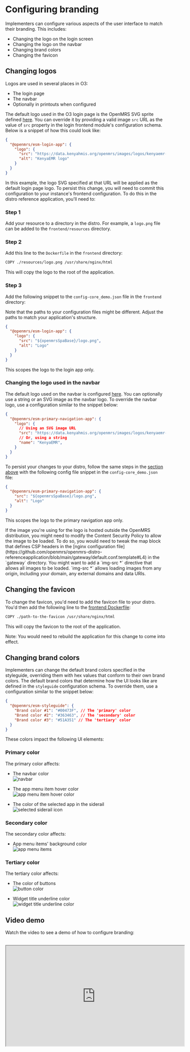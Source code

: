 
# Configuring branding

Implementers can configure various aspects of the user interface to match their branding. This includes: 

- Changing the logo on the login screen
- Changing the logo on the navbar
- Changing brand colors
- Changing the favicon

## Changing logos

Logos are used in several places in O3:

- The login page
- The navbar
- Optionally in printouts when configured

The default logo used in the O3 login page is the OpenMRS SVG sprite defined [here](https://github.com/openmrs/openmrs-esm-core/blob/main/packages/apps/esm-login-app/src/login/login.component.tsx#L160). You can override it by providing a valid image `src` URL as the value of `src` property in the login frontend module's configuration schema. Below is a snippet of how this could look like:

```json
{
  "@openmrs/esm-login-app": {
    "logo": {
      "src": "https://data.kenyahmis.org/openmrs/images/logos/kenyaemr-logo.svg",
      "alt": "KenyaEMR logo"
    }
  }
}
```

In this example, the logo SVG specified at that URL will be applied as the default login page logo. To persist this change, you will need to commit this configuration to your instance's frontend configuration. To do this in the distro reference application, you'll need to:

<Steps>

### Step 1

Add your resource to a directory in the distro. For example, a `logo.png` file can be added to the `frontend/resources` directory.

### Step 2

Add this line to the `Dockerfile` in the `frontend` directory:

```sh
COPY ./resources/logo.png /usr/share/nginx/html
```

This will copy the logo to the root of the application.

### Step 3

Add the following snippet to the `config-core_demo.json` file in the `frontend` directory:

  <Callout emoji="ℹ️" type="info">
    Note that the paths to your configuration files might be different. Adjust the paths to match your application's structure.
  </Callout>

  ```json
  {
    "@openmrs/esm-login-app": {
      "logo": {
        "src": "${openmrsSpaBase}/logo.png",
        "alt": "Logo"
      }
    }
  }
  ```

This scopes the logo to the login app only.

</Steps>


### Changing the logo used in the navbar

The default logo used on the navbar is configured [here](https://github.com/openmrs/openmrs-esm-core/blob/main/packages/apps/esm-primary-navigation-app/src/components/logo/logo.component.tsx#L10). You can optionally use a string or an SVG image as the navbar logo. To override the navbar logo, use a configuration similar to the snippet below:

```json
{
  "@openmrs/esm-primary-navigation-app": {
    "logo": {
      // Using an SVG image URL
      "src": "https://data.kenyahmis.org/openmrs/images/logos/kenyaemr-logo-nav.svg"
      // Or, using a string
      "name": "KenyaEMR",
    }
  }
}
```

To persist your changes to your distro, follow the same steps in the [section above](#changing-logos) with the following config file snippet in the `config-core_demo.json` file:

```json
{
  "@openmrs/esm-primary-navigation-app": {
    "src": "${openmrsSpaBase}/logo.png",
    "alt": "Logo"
  }
}
```

This scopes the logo to the primary navigation app only.

<Callout emoji="ℹ️" type="info">
  If the image you're using for the logo is hosted outside the OpenMRS distribution, you might need to modify the Content Security Policy to allow the image to be loaded. To do so, you would need to tweak the map block that defines CSP headers in the [nginx configuration file](https://github.com/openmrs/openmrs-distro-referenceapplication/blob/main/gateway/default.conf.template#L4) in the `gateway` directory. You might want to add a `img-src *` directive that allows all images to be loaded. `img-src *` allows loading images from any origin, including your domain, any external domains and data URIs.
</Callout>

## Changing the favicon

To change the favicon, you'd need to add the favicon file to your distro. You'd then add the following line to the [frontend Dockerfile](https://github.com/openmrs/openmrs-distro-referenceapplication/blob/main/frontend/Dockerfile):

```sh
COPY ./path-to-the-favicon /usr/share/nginx/html
```

This will copy the favicon to the root of the application.

<Callout emoji="ℹ️" type="info">
  Note: You would need to rebuild the application for this change to come into effect.
</Callout>

## Changing brand colors

Implementers can change the default brand colors specified in the styleguide, overriding them with hex values that conform to their own brand colors. The default brand colors that determine how the UI looks like are defined in the `styleguide` configuration schema. To override them, use a configuration similar to the snippet below:

```json
{
  "@openmrs/esm-styleguide": {
    "Brand color #1": "#00473F", // The 'primary' color
    "Brand color #2": "#363463", // The 'secondary' color
    "Brand color #3": "#51A351" // The 'tertiary' color
  }
}
```

These colors impact the following UI elements:

### Primary color

The primary color affects:

- The navbar color
  <br />
  ![navbar](/navbar.png)
  <br />

- The app menu item hover color
  <br />
  ![app menu item hover color](/app-menu-items-hover.png)
  <br />

- The color of the selected app in the siderail
  <br />
  ![selected siderail icon](/siderail-icon.png)
  <br />

### Secondary color

The secondary color affects:

- App menu items' background color
  <br />
  ![app menu items](/app-menu-items.png)
  <br />

### Tertiary color

The tertiary color affects:

- The color of buttons
  <br />
  ![button color](/button.png)
  <br />

- Widget title underline color
  <br />
  ![widget title underline color](/widget-title-underline-color.png)
  <br />

## Video demo

Watch the video to see a demo of how to configure branding:
  
  <br />
  <iframe
    width="560"
    height="315"
    src="https://www.youtube.com/embed/u5TmUFBrm_s"
    title="Theming and White Labelling with OpenMRS 3"
    allow="accelerometer; autoplay; clipboard-write; encrypted-media; gyroscope; picture-in-picture; web-share"
    allowFullScreen
  />
